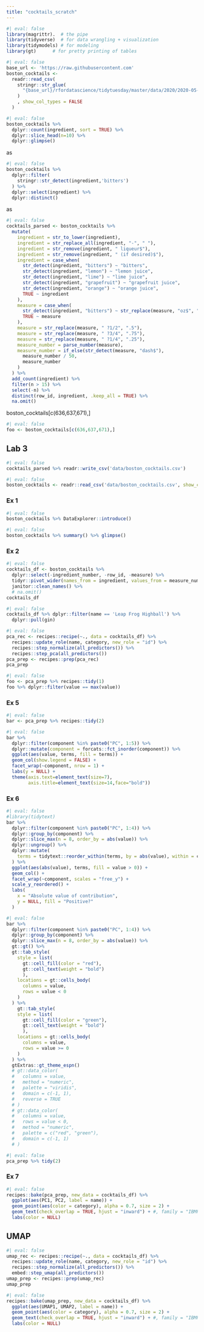 ```yaml
---
title: "cocktails_scratch"
---
```


```r
#| eval: false
library(magrittr).  # the pipe
library(tidyverse)  # for data wrangling + visualization
library(tidymodels) # for modeling
library(gt)      # for pretty printing of tables
```

```r
#| eval: false
base_url <- 'https://raw.githubusercontent.com'
boston_cocktails <- 
  readr::read_csv(
    stringr::str_glue(
      "{base_url}/rfordatascience/tidytuesday/master/data/2020/2020-05-26/boston_cocktails.csv"
    )
    , show_col_types = FALSE
  )
```

```r
#| eval: false
boston_cocktails %>%
  dplyr::count(ingredient, sort = TRUE) %>% 
  dplyr::slice_head(n=10) %>% 
  dplyr::glimpse()
```

as

```r
#| eval: false
boston_cocktails %>% 
  dplyr::filter(
    stringr::str_detect(ingredient,'bitters') 
  ) %>% 
  dplyr::select(ingredient) %>% 
  dplyr::distinct()
```

as

```r
#| eval: false
cocktails_parsed <- boston_cocktails %>%
  mutate(
    ingredient = str_to_lower(ingredient),
    ingredient = str_replace_all(ingredient, "-", " "),
    ingredient = str_remove(ingredient, " liqueur$"),
    ingredient = str_remove(ingredient, " (if desired)$"),
    ingredient = case_when(
      str_detect(ingredient, "bitters") ~ "bitters",
      str_detect(ingredient, "lemon") ~ "lemon juice",
      str_detect(ingredient, "lime") ~ "lime juice",
      str_detect(ingredient, "grapefruit") ~ "grapefruit juice",
      str_detect(ingredient, "orange") ~ "orange juice",
      TRUE ~ ingredient
    ),
    measure = case_when(
      str_detect(ingredient, "bitters") ~ str_replace(measure, "oz$", "dash"),
      TRUE ~ measure
    ),
    measure = str_replace(measure, " ?1/2", ".5"),
    measure = str_replace(measure, " ?3/4", ".75"),
    measure = str_replace(measure, " ?1/4", ".25"),
    measure_number = parse_number(measure),
    measure_number = if_else(str_detect(measure, "dash$"),
      measure_number / 50,
      measure_number
    )
  ) %>%
  add_count(ingredient) %>%
  filter(n > 15) %>%
  select(-n) %>%
  distinct(row_id, ingredient, .keep_all = TRUE) %>%
  na.omit()
```

boston_cocktails\[c(636,637,671),\]

```r
#| eval: false
foo <- boston_cocktails[c(636,637,671),]
```

## Lab 3

```r
#| eval: false
cocktails_parsed %>% readr::write_csv('data/boston_cocktails.csv')
```

```r
#| eval: false
boston_cocktails <- readr::read_csv('data/boston_cocktails.csv', show_col_types = FALSE)
```

### Ex 1

```r
#| eval: false
boston_cocktails %>% DataExplorer::introduce()
```

```r
#| eval: false
boston_cocktails %>% summary() %>% glimpse()
```

### Ex 2

```r
#| eval: false
cocktails_df <- boston_cocktails %>%
  dplyr::select(-ingredient_number, -row_id, -measure) %>%
  tidyr::pivot_wider(names_from = ingredient, values_from = measure_number, values_fill = 0) %>%
  janitor::clean_names() %>% 
  # na.omit()
cocktails_df
```

```r
#| eval: false
cocktails_df %>% dplyr::filter(name == 'Leap Frog Highball') %>% 
  dplyr::pull(gin)
```

```r
#| eval: false
pca_rec <- recipes::recipe(~., data = cocktails_df) %>%
  recipes::update_role(name, category, new_role = "id") %>%
  recipes::step_normalize(all_predictors()) %>%
  recipes::step_pca(all_predictors())
pca_prep <- recipes::prep(pca_rec)
pca_prep
```

```r
#| eval: false
foo <- pca_prep %>% recipes::tidy(1)
foo %>% dplyr::filter(value == max(value))
```

### Ex 5

```r
#| eval: false
bar <- pca_prep %>% recipes::tidy(2)
```

```r
#| eval: false
bar %>%
  dplyr::filter(component %in% paste0("PC", 1:5)) %>%
  dplyr::mutate(component = forcats::fct_inorder(component)) %>%
  ggplot(aes(value, terms, fill = terms)) +
  geom_col(show.legend = FALSE) +
  facet_wrap(~component, nrow = 1) +
  labs(y = NULL) +
  theme(axis.text=element_text(size=7),
        axis.title=element_text(size=14,face="bold"))
```

### Ex 6

```r
#| eval: false
#library(tidytext)
bar %>%
  dplyr::filter(component %in% paste0("PC", 1:4)) %>%
  dplyr::group_by(component) %>%
  dplyr::slice_max(n = 8, order_by = abs(value)) %>%
  dplyr::ungroup() %>%
  dplyr::mutate(
    terms = tidytext::reorder_within(terms, by = abs(value), within = component)
  ) %>%
  ggplot(aes(abs(value), terms, fill = value > 0)) +
  geom_col() +
  facet_wrap(~component, scales = "free_y") +
  scale_y_reordered() +
  labs(
    x = "Absolute value of contribution",
    y = NULL, fill = "Positive?"
  )
```

```r
#| eval: false
bar %>%
  dplyr::filter(component %in% paste0("PC", 1:4)) %>%
  dplyr::group_by(component) %>%
  dplyr::slice_max(n = 8, order_by = abs(value)) %>% 
  gt::gt() %>% 
  gt::tab_style(
    style = list(
      gt::cell_fill(color = "red"),
      gt::cell_text(weight = "bold")
      ),
    locations = gt::cells_body(
      columns = value,
      rows = value < 0
    )
  ) %>% 
    gt::tab_style(
    style = list(
      gt::cell_fill(color = "green"),
      gt::cell_text(weight = "bold")
      ),
    locations = gt::cells_body(
      columns = value,
      rows = value >= 0
    )
  ) %>% 
  gtExtras::gt_theme_espn()
  # gt::data_color(
  #   columns = value,
  #   method = "numeric",
  #   palette = "viridis",
  #   domain = c(-1, 1),
  #   reverse = TRUE
  # )
  # gt::data_color(
  #   columns = value,
  #   rows = value < 0,
  #   method = "numeric",
  #   palette = c("red", "green"),
  #   domain = c(-1, 1)
  # )
```

```r
#| eval: false
pca_prep %>% tidy(2)
```

### Ex 7

```r
#| eval: false
recipes::bake(pca_prep, new_data = cocktails_df) %>%
  ggplot(aes(PC1, PC2, label = name)) +
  geom_point(aes(color = category), alpha = 0.7, size = 2) +
  geom_text(check_overlap = TRUE, hjust = "inward") + #, family = "IBMPlexSans") +
  labs(color = NULL)
```

## UMAP

```r
#| eval: false
umap_rec <- recipes::recipe(~., data = cocktails_df) %>%
  recipes::update_role(name, category, new_role = "id") %>%
  recipes::step_normalize(all_predictors()) %>%
  embed::step_umap(all_predictors())
umap_prep <- recipes::prep(umap_rec)
umap_prep
```

```r
#| eval: false
recipes::bake(umap_prep, new_data = cocktails_df) %>%
  ggplot(aes(UMAP1, UMAP2, label = name)) +
  geom_point(aes(color = category), alpha = 0.7, size = 2) +
  geom_text(check_overlap = TRUE, hjust = "inward") + #, family = "IBMPlexSans") +
  labs(color = NULL)
```
